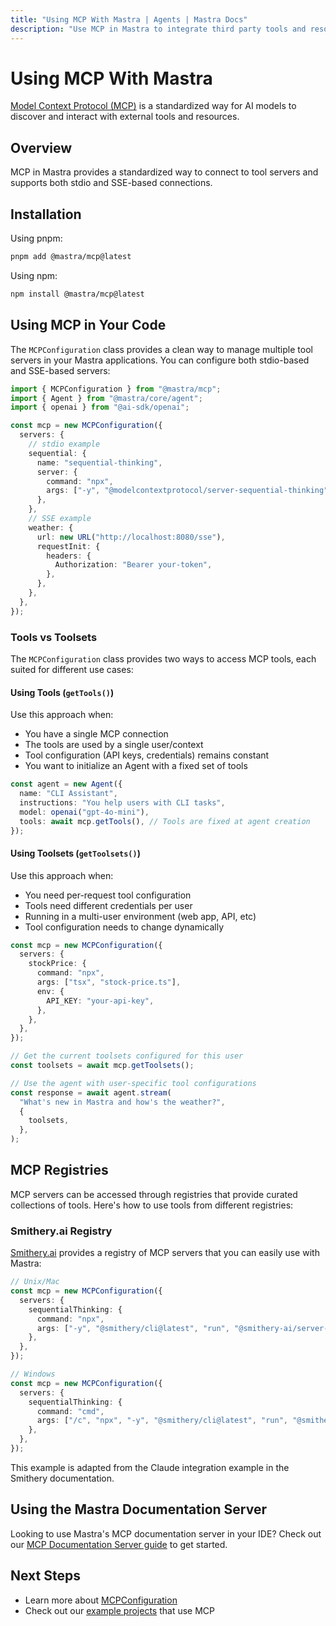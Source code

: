 ```yaml
---
title: "Using MCP With Mastra | Agents | Mastra Docs"
description: "Use MCP in Mastra to integrate third party tools and resources in your AI agents."
---
```


# Using MCP With Mastra

[Model Context Protocol (MCP)](https://modelcontextprotocol.io/introduction) is a standardized way for AI models to discover and interact with external tools and resources.

## Overview

MCP in Mastra provides a standardized way to connect to tool servers and supports both stdio and SSE-based connections.

## Installation

Using pnpm:

```bash
pnpm add @mastra/mcp@latest
```

Using npm:

```bash
npm install @mastra/mcp@latest
```

## Using MCP in Your Code

The `MCPConfiguration` class provides a clean way to manage multiple tool servers in your Mastra applications. You can configure both stdio-based and SSE-based servers:

```typescript
import { MCPConfiguration } from "@mastra/mcp";
import { Agent } from "@mastra/core/agent";
import { openai } from "@ai-sdk/openai";

const mcp = new MCPConfiguration({
  servers: {
    // stdio example
    sequential: {
      name: "sequential-thinking",
      server: {
        command: "npx",
        args: ["-y", "@modelcontextprotocol/server-sequential-thinking"],
      },
    },
    // SSE example
    weather: {
      url: new URL("http://localhost:8080/sse"),
      requestInit: {
        headers: {
          Authorization: "Bearer your-token",
        },
      },
    },
  },
});
```

### Tools vs Toolsets

The `MCPConfiguration` class provides two ways to access MCP tools, each suited for different use cases:

#### Using Tools (`getTools()`)

Use this approach when:

- You have a single MCP connection
- The tools are used by a single user/context
- Tool configuration (API keys, credentials) remains constant
- You want to initialize an Agent with a fixed set of tools

```typescript
const agent = new Agent({
  name: "CLI Assistant",
  instructions: "You help users with CLI tasks",
  model: openai("gpt-4o-mini"),
  tools: await mcp.getTools(), // Tools are fixed at agent creation
});
```

#### Using Toolsets (`getToolsets()`)

Use this approach when:

- You need per-request tool configuration
- Tools need different credentials per user
- Running in a multi-user environment (web app, API, etc)
- Tool configuration needs to change dynamically

```typescript
const mcp = new MCPConfiguration({
  servers: {
    stockPrice: {
      command: "npx",
      args: ["tsx", "stock-price.ts"],
      env: {
        API_KEY: "your-api-key",
      },
    },
  },
});

// Get the current toolsets configured for this user
const toolsets = await mcp.getToolsets();

// Use the agent with user-specific tool configurations
const response = await agent.stream(
  "What's new in Mastra and how's the weather?",
  {
    toolsets,
  },
);
```

## MCP Registries

MCP servers can be accessed through registries that provide curated collections of tools. Here's how to use tools from different registries:

### Smithery.ai Registry

[Smithery.ai](https://smithery.ai) provides a registry of MCP servers that you can easily use with Mastra:

```typescript
// Unix/Mac
const mcp = new MCPConfiguration({
  servers: {
    sequentialThinking: {
      command: "npx",
      args: ["-y", "@smithery/cli@latest", "run", "@smithery-ai/server-sequential-thinking", "--config", "{}"],
    },
  },
});

// Windows
const mcp = new MCPConfiguration({
  servers: {
    sequentialThinking: {
      command: "cmd",
      args: ["/c", "npx", "-y", "@smithery/cli@latest", "run", "@smithery-ai/server-sequential-thinking", "--config", "{}"],
    },
  },
});
```

This example is adapted from the Claude integration example in the Smithery documentation.

## Using the Mastra Documentation Server

Looking to use Mastra's MCP documentation server in your IDE? Check out our [MCP Documentation Server guide](/docs/getting-started/mcp-docs-server) to get started.

## Next Steps

- Learn more about [MCPConfiguration](/docs/reference/tools/mcp-configuration)
- Check out our [example projects](/examples) that use MCP
